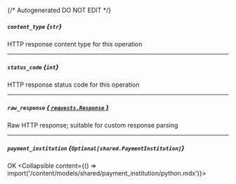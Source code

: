 {/* Autogenerated DO NOT EDIT  */}

##### `content_type` *{`str`}*
HTTP response content type for this operation

---
##### `status_code` *{`int`}*
HTTP response status code for this operation

---
##### `raw_response` [*{ `requests.Response` }*](https://requests.readthedocs.io/en/latest/api/#requests.Response)
Raw HTTP response; suitable for custom response parsing

---
##### `payment_institution` *{`Optional[shared.PaymentInstitution]`}*
OK
<Collapsible content={() => import('/content/models/shared/payment_institution/python.mdx')}>
</Collapsible>

